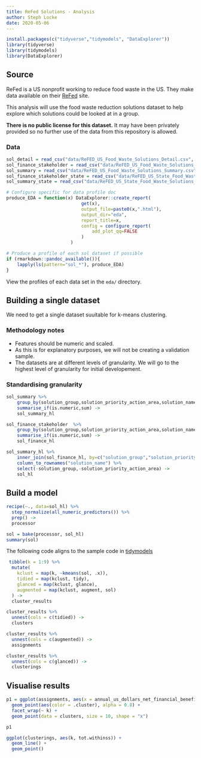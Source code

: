 ```yaml
---
title: ReFed Solutions - Analysis
author: Steph Locke
date: 2020-05-06
---
```


```r
install.packages(c("tidyverse","tidymodels", "DataExplorer"))
library(tidyverse)
library(tidymodels)
library(DataExplorer)
```

## Source
ReFed is a US nonprofit working to reduce food waste in the US. They make data available on their [ReFed](https://refed.org/) site.

This analysis will use the food waste reduction solutions dataset to help explore which solutions could be looked at in a group.

**There is no public license for this dataset.** It may have been privately provided so no further use of the data from this repository is allowed.

### Data 

```r
sol_detail = read_csv("data/ReFED_US_Food_Waste_Solutions_Detail.csv", skip=3)
sol_finance_stakeholder = read_csv("data/ReFED_US_Food_Waste_Solutions_Financial_Summary_by_Stakeholder.csv", skip=3)
sol_summary = read_csv("data/ReFED_US_Food_Waste_Solutions_Summary.csv", skip=3)
sol_finance_stakeholder_state = read_csv("data/ReFED_US_State_Food_Waste_Solutions_Financial_Summary_by_Stakeholder.csv", skip=3)
sol_summary_state = read_csv("data/ReFED_US_State_Food_Waste_Solutions_Summary.csv", skip=3)
```

```r
# Configure specific for data profile doc
produce_EDA = function(x) DataExplorer::create_report(
                            get(x), 
                            output_file=paste0(x,".html"), 
                            output_dir="eda",
                            report_title=x,
                            config = configure_report(
                                add_plot_qq=FALSE
                            )
                        )

# Produce a profile of each sol dataset if possible
if (rmarkdown::pandoc_available()){
    lapply(ls(pattern="sol_*"), produce_EDA)
}
```

View the profiles of each data set in the `eda/` directory.

## Building a single dataset
We need to get a single dataset suuitable for k-means clustering. 

### Methodology notes
- Features should be numeric and scaled.
- As this is for explanatory purposes, we will not be creating a validation sample.
- The datasets are at different levels of granularity. We will go to the highest level of granularity for initial developement.

### Standardising granularity
```r
sol_summary %>%
    group_by(solution_group,solution_priority_action_area,solution_name) %>%
    summarise_if(is.numeric,sum) ->
    sol_summary_hl

sol_finance_stakeholder  %>%
    group_by(solution_group,solution_priority_action_area,solution_name) %>%
    summarise_if(is.numeric,sum) ->
    sol_finance_hl
```

```r
sol_summary_hl %>%
    inner_join(sol_finance_hl, by=c("solution_group","solution_priority_action_area","solution_name")) %>%
    column_to_rownames("solution_name") %>%
    select(-solution_group,-solution_priority_action_area) ->
    sol_hl
```

## Build a model

```r
recipe(~., data=sol_hl) %>%
  step_normalize(all_numeric_predictors()) %>%
  prep() ->
  processor

sol = bake(processor, sol_hl)
summary(sol)
```

The following code aligns to the sample code in [tidymodels](https://www.tidymodels.org/learn/statistics/k-means/)
```r
 tibble(k = 1:9) %>%
  mutate(
    kclust = map(k, ~kmeans(sol, .x)),
    tidied = map(kclust, tidy),
    glanced = map(kclust, glance),
    augmented = map(kclust, augment, sol)
  ) ->
  cluster_results
```

```r
cluster_results %>%
  unnest(cols = c(tidied)) ->
  clusters

cluster_results %>% 
  unnest(cols = c(augmented)) ->
  assignments

cluster_results %>%
  unnest(cols = c(glanced)) ->
  clusterings
```

## Visualise results
```r
p1 = ggplot(assignments, aes(x = annual_us_dollars_net_financial_benefit.x, y = annual_meal_equivalents_diverted)) +
  geom_point(aes(color = .cluster), alpha = 0.8) + 
  facet_wrap(~ k) +
  geom_point(data = clusters, size = 10, shape = "x")

p1
```

```r
ggplot(clusterings, aes(k, tot.withinss)) +
  geom_line() +
  geom_point()

```
